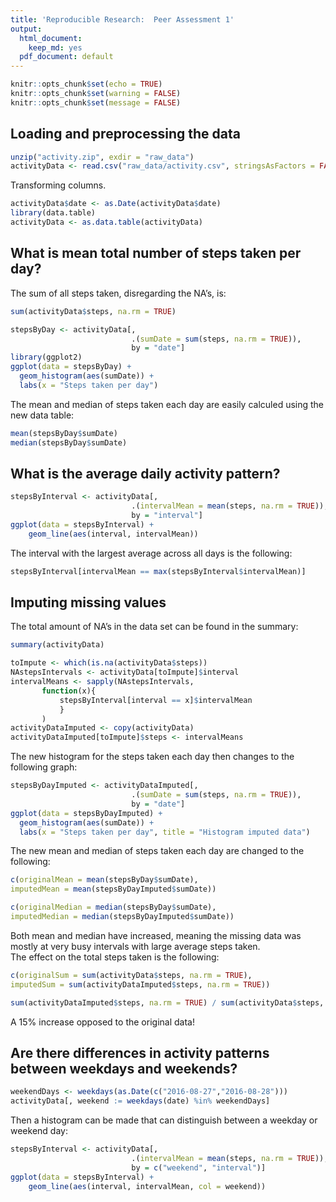 ---
title: 'Reproducible Research:  Peer Assessment 1'
output:
  html_document:
    keep_md: yes
  pdf_document: default
---
```{r setup, include=FALSE}
knitr::opts_chunk$set(echo = TRUE)
knitr::opts_chunk$set(warning = FALSE)
knitr::opts_chunk$set(message = FALSE)
```
## Loading and preprocessing the data

```{r}
unzip("activity.zip", exdir = "raw_data")
activityData <- read.csv("raw_data/activity.csv", stringsAsFactors = FALSE)

```
Transforming columns.
```{r}
activityData$date <- as.Date(activityData$date)
library(data.table)
activityData <- as.data.table(activityData)
```


## What is mean total number of steps taken per day?
The sum of all steps taken, disregarding the NA's, is:
```{r}
sum(activityData$steps, na.rm = TRUE)
```

```{r}
stepsByDay <- activityData[, 
                           .(sumDate = sum(steps, na.rm = TRUE)), 
                           by = "date"]
library(ggplot2)
ggplot(data = stepsByDay) + 
  geom_histogram(aes(sumDate)) +
  labs(x = "Steps taken per day")
```

The mean and median of steps taken each day are easily calculed using the new data table:
```{r}
mean(stepsByDay$sumDate)
median(stepsByDay$sumDate)
```

## What is the average daily activity pattern?

```{r}
stepsByInterval <- activityData[, 
                           .(intervalMean = mean(steps, na.rm = TRUE)), 
                           by = "interval"]
ggplot(data = stepsByInterval) +
    geom_line(aes(interval, intervalMean))
```
The interval with the largest average across all days is the following:
```{r}
stepsByInterval[intervalMean == max(stepsByInterval$intervalMean)]
```

## Imputing missing values
The total amount of NA's in the data set can be found in the summary:
```{r}
summary(activityData)
```

```{r}
toImpute <- which(is.na(activityData$steps))
NAstepsIntervals <- activityData[toImpute]$interval
intervalMeans <- sapply(NAstepsIntervals, 
       function(x){
           stepsByInterval[interval == x]$intervalMean
           }
       )
activityDataImputed <- copy(activityData)
activityDataImputed[toImpute]$steps <- intervalMeans
```
The new histogram for the steps taken each day then changes to the following graph:
```{r}
stepsByDayImputed <- activityDataImputed[, 
                           .(sumDate = sum(steps, na.rm = TRUE)), 
                           by = "date"]
ggplot(data = stepsByDayImputed) + 
  geom_histogram(aes(sumDate)) +
  labs(x = "Steps taken per day", title = "Histogram imputed data")
```
The new mean and median of steps taken each day are changed to the following:
```{r}
c(originalMean = mean(stepsByDay$sumDate),
imputedMean = mean(stepsByDayImputed$sumDate))
```
```{r}
c(originalMedian = median(stepsByDay$sumDate),
imputedMedian = median(stepsByDayImputed$sumDate))
```
Both mean and median have increased, meaning the missing data was mostly at very busy intervals with large average steps taken.  
The effect on the total steps taken is the following:
```{r}
c(originalSum = sum(activityData$steps, na.rm = TRUE),
imputedSum = sum(activityDataImputed$steps, na.rm = TRUE))
```
```{r}
sum(activityDataImputed$steps, na.rm = TRUE) / sum(activityData$steps, na.rm = TRUE)
```
A 15% increase opposed to the original data!

## Are there differences in activity patterns between weekdays and weekends?

```{r}
weekendDays <- weekdays(as.Date(c("2016-08-27","2016-08-28")))
activityData[, weekend := weekdays(date) %in% weekendDays]
```
Then a histogram can be made that can distinguish between a weekday or weekend day:
```{r}
stepsByInterval <- activityData[, 
                           .(intervalMean = mean(steps, na.rm = TRUE)), 
                           by = c("weekend", "interval")]
ggplot(data = stepsByInterval) +
    geom_line(aes(interval, intervalMean, col = weekend))
```